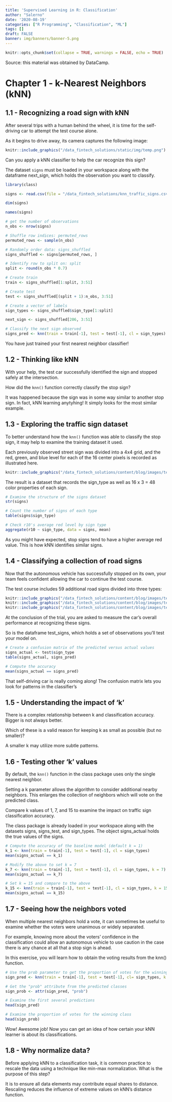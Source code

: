 ```yaml
---
title: 'Supervised Learning in R: Classification'
author: "Salerno"
date: '2020-08-19'
categories: ["R Programming", "Classification", "ML"]
tags: []
draft: FALSE
banner: img/banners/banner-5.png
---
```


```r
knitr::opts_chunk$set(collapse = TRUE, warnings = FALSE, echo = TRUE)
```

Source: this material was obtained by DataCamp.

# Chapter 1 - k-Nearest Neighbors (kNN)

## 1.1 - Recognizing a road sign with kNN

After several trips with a human behind the wheel, it is time for the self-driving car to attempt the test course alone.

As it begins to drive away, its camera captures the following image:

```r
knitr::include_graphics("/data_fintech_solutions/static/img/temp.png")
```

Can you apply a kNN classifier to help the car recognize this sign?

The dataset `signs` must be loaded in your workspace along with the dataframe next_sign, which holds the observation you want to classify.


```r

library(class)

signs <- read.csv(file = "/data_fintech_solutions/knn_traffic_signs.csv", header = TRUE, sep = ",")

dim(signs)

names(signs)

```



```r
# get the number of observations
n_obs <- nrow(signs)

# Shuffle row indices: permuted_rows
permuted_rows <- sample(n_obs)

# Randomly order data: signs_shuffled
signs_shuffled <- signs[permuted_rows, ]

# Identify row to split on: split
split <- round(n_obs * 0.7)

# Create train
train <- signs_shuffled[1:split, 3:51]

# Create test
test <- signs_shuffled[(split + 1):n_obs, 3:51]

# Create a vector of labels
sign_types <- signs_shuffled$sign_type[1:split]

next_sign <- signs_shuffled[206, 3:51]

```

```r

# Classify the next sign observed
signs_pred <- knn(train = train[-1], test = test[-1], cl = sign_types)

```

You have just trained your first nearest neighbor classifier!

## 1.2 - Thinking like kNN

With your help, the test car successfully identified the sign and stopped safely at the intersection.

How did the `knn()` function correctly classify the stop sign?

It was happened because the sign was in some way similar to another stop sign. In fact, kNN learning anytyhing! It simply looks for the most similar example.

## 1.3 - Exploring the traffic sign dataset

To better understand how the `knn()` function was able to classify the stop sign, it may help to examine the training dataset it used.

Each previously observed street sign was divided into a 4x4 grid, and the red, green, and blue level for each of the 16 center pixels is recorded as illustrated here.

```r
knitr::include_graphics("/data_fintech_solutions/content/blog/images/temp_1.png")
```

The result is a dataset that records the sign_type as well as 16 x 3 = 48 color properties of each sign.

```r
# Examine the structure of the signs dataset
str(signs)

# Count the number of signs of each type
table(signs$sign_type)

# Check r10's average red level by sign type
aggregate(r10 ~ sign_type, data = signs, mean)
```

As you might have expected, stop signs tend to have a higher average red value. This is how kNN identifies similar signs.

## 1.4 - Classifying a collection of road signs

Now that the autonomous vehicle has successfully stopped on its own, your team feels confident allowing the car to continue the test course.

The test course includes 59 additional road signs divided into three types:

```r
knitr::include_graphics("/data_fintech_solutions/content/blog/images/temp_2.png")
knitr::include_graphics("/data_fintech_solutions/content/blog/images/temp_3.png")
knitr::include_graphics("/data_fintech_solutions/content/blog/images/temp_4.png")
```

At the conclusion of the trial, you are asked to measure the car's overall performance at recognizing these signs.

So is the dataframe test_signs, which holds a set of observations you'll test your model on.

```r

# Create a confusion matrix of the predicted versus actual values
signs_actual <- test$sign_type
table(signs_actual, signs_pred)

# Compute the accuracy
mean(signs_actual == signs_pred)

```

That self-driving car is really coming along! The confusion matrix lets you look for patterns in the classifier's

## 1.5 - Understanding the impact of 'k'

There is a complex relationship between k and classification accuracy. Bigger is not always better.

Which of these is a valid reason for keeping k as small as possible (but no smaller)?

A smaller k may utilize more subtle patterns.


## 1.6 - Testing other 'k' values

By default, the `knn()` function in the class package uses only the single nearest neighbor.

Setting a k parameter allows the algorithm to consider additional nearby neighbors. This enlarges the collection of neighbors which will vote on the predicted class.

Compare k values of 1, 7, and 15 to examine the impact on traffic sign classification accuracy.

The class package is already loaded in your workspace along with the datasets signs, signs_test, and sign_types. The object signs_actual holds the true values of the signs.

```r

# Compute the accuracy of the baseline model (default k = 1)
k_1 <- knn(train = train[-1], test = test[-1], cl = sign_types)
mean(signs_actual == k_1)

# Modify the above to set k = 7
k_7 <- knn(train = train[-1], test = test[-1], cl = sign_types, k = 7)
mean(signs_actual == k_7)

# Set k = 15 and compare to the above
k_15 <- knn(train = train[-1], test = test[-1], cl = sign_types, k = 15)
mean(signs_actual == k_15)
```

## 1.7 - Seeing how the neighbors voted

When multiple nearest neighbors hold a vote, it can sometimes be useful to examine whether the voters were unanimous or widely separated.

For example, knowing more about the voters' confidence in the classification could allow an autonomous vehicle to use caution in the case there is any chance at all that a stop sign is ahead.

In this exercise, you will learn how to obtain the voting results from the knn() function.

```r

# Use the prob parameter to get the proportion of votes for the winning class
sign_pred <- knn(train = train[-1], test = test[-1], cl= sign_types, k = 7, prob = TRUE)

# Get the "prob" attribute from the predicted classes
sign_prob <- attr(sign_pred, "prob")

# Examine the first several predictions
head(sign_pred)

# Examine the proportion of votes for the winning class
head(sign_prob)

```

Wow! Awesome job! Now you can get an idea of how certain your kNN learner is about its classifications.

## 1.8 - Why normalize data?

Before applying kNN to a classification task, it is common practice to rescale the data using a technique like min-max normalization. What is the purpose of this step?

It is to ensure all data elements may contribute equal shares to distance. Rescaling reduces the influence of extreme values on kNN's distance function.